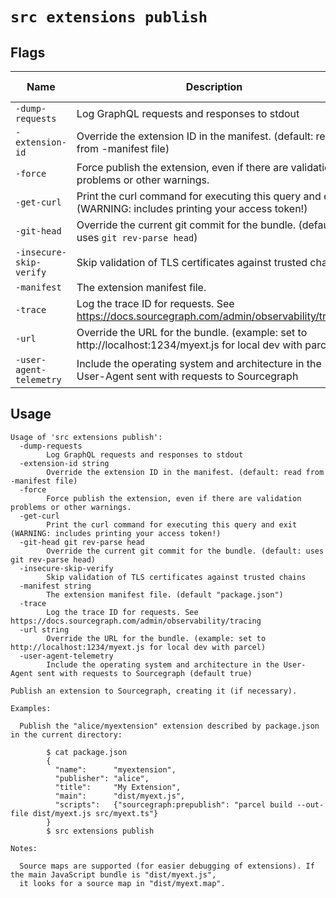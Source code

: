 # `src extensions publish`


## Flags

| Name | Description | Default Value |
|------|-------------|---------------|
| `-dump-requests` | Log GraphQL requests and responses to stdout | `false` |
| `-extension-id` | Override the extension ID in the manifest. (default: read from -manifest file) |  |
| `-force` | Force publish the extension, even if there are validation problems or other warnings. | `false` |
| `-get-curl` | Print the curl command for executing this query and exit (WARNING: includes printing your access token!) | `false` |
| `-git-head` | Override the current git commit for the bundle. (default: uses `git rev-parse head`) |  |
| `-insecure-skip-verify` | Skip validation of TLS certificates against trusted chains | `false` |
| `-manifest` | The extension manifest file. | `package.json` |
| `-trace` | Log the trace ID for requests. See https://docs.sourcegraph.com/admin/observability/tracing | `false` |
| `-url` | Override the URL for the bundle. (example: set to http://localhost:1234/myext.js for local dev with parcel) |  |
| `-user-agent-telemetry` | Include the operating system and architecture in the User-Agent sent with requests to Sourcegraph | `true` |


## Usage

```
Usage of 'src extensions publish':
  -dump-requests
    	Log GraphQL requests and responses to stdout
  -extension-id string
    	Override the extension ID in the manifest. (default: read from -manifest file)
  -force
    	Force publish the extension, even if there are validation problems or other warnings.
  -get-curl
    	Print the curl command for executing this query and exit (WARNING: includes printing your access token!)
  -git-head git rev-parse head
    	Override the current git commit for the bundle. (default: uses git rev-parse head)
  -insecure-skip-verify
    	Skip validation of TLS certificates against trusted chains
  -manifest string
    	The extension manifest file. (default "package.json")
  -trace
    	Log the trace ID for requests. See https://docs.sourcegraph.com/admin/observability/tracing
  -url string
    	Override the URL for the bundle. (example: set to http://localhost:1234/myext.js for local dev with parcel)
  -user-agent-telemetry
    	Include the operating system and architecture in the User-Agent sent with requests to Sourcegraph (default true)

Publish an extension to Sourcegraph, creating it (if necessary).

Examples:

  Publish the "alice/myextension" extension described by package.json in the current directory:

    	$ cat package.json
        {
          "name":      "myextension",
          "publisher": "alice",
          "title":     "My Extension",
          "main":      "dist/myext.js",
          "scripts":   {"sourcegraph:prepublish": "parcel build --out-file dist/myext.js src/myext.ts"}
        }
    	$ src extensions publish

Notes:

  Source maps are supported (for easier debugging of extensions). If the main JavaScript bundle is "dist/myext.js",
  it looks for a source map in "dist/myext.map".



```
	